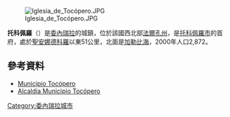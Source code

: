 {{coord|11|30|10|N|69|15|35|W|type:city|display=title}}
[[Image:Iglesia_de_Tocópero.JPG|thumb]]

'''托科佩羅'''（{{lang-es|Tocópero}}）是[[委內瑞拉|委內瑞拉]]的城鎮，位於該國西北部[[法爾孔州|法爾孔州]]，是[[托科佩羅市|托科佩羅市]]的首府，處於[[聖安娜德科羅|聖安娜德科羅]]以東51公里，北面是[[加勒比海|加勒比海]]，2000年人口2,872。

==參考資料==
* [http://mipagina.cantv.net/jraffe/tocopero.htm Municipio Tocópero] {{Wayback|url=http://mipagina.cantv.net/jraffe/tocopero.htm |date=20080306060256 }}
* [http://tocopero-falcon.gov.ve/portal-alcaldias/ Alcaldía Municipio Tocópero] {{Wayback|url=http://tocopero-falcon.gov.ve/portal-alcaldias/ |date=20071225221206 }}

{{Venezuela-geo-stub}}
[[Category:委內瑞拉城市|Category:委內瑞拉城市]]